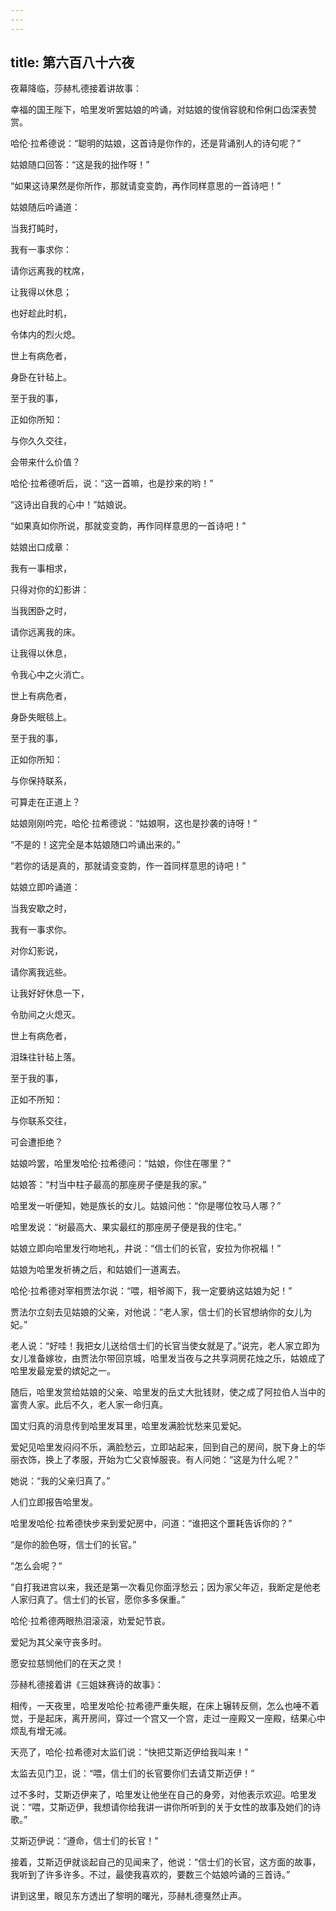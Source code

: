 ```yaml
---
---
---
```

title: 第六百八十六夜
---






夜幕降临，莎赫札德接着讲故事：





幸福的国王陛下，哈里发听罢姑娘的吟诵，对姑娘的俊俏容貌和伶俐口齿深表赞赏。

哈伦·拉希德说：“聪明的姑娘，这首诗是你作的，还是背诵别人的诗句呢？”

姑娘随口回答：“这是我的拙作呀！”

“如果这诗果然是你所作，那就请变变韵，再作同样意思的一首诗吧！”

姑娘随后吟诵道：


当我打盹时，

我有一事求你：

请你远离我的枕席，

让我得以休息；

也好趁此时机，

令体内的烈火熄。

世上有病危者，

身卧在针毡上。

至于我的事，

正如你所知：

与你久久交往，

会带来什么价值？



哈伦·拉希德听后，说：“这一首嘛，也是抄来的哟！”

“这诗出自我的心中！”姑娘说。

“如果真如你所说，那就变变韵，再作同样意思的一首诗吧！”

姑娘出口成章：


我有一事相求，

只得对你的幻影讲：

当我困卧之时，

请你远离我的床。

让我得以休息，

令我心中之火消亡。

世上有病危者，

身卧失眠毯上。

至于我的事，

正如你所知：

与你保持联系，

可算走在正道上？



姑娘刚刚吟完，哈伦·拉希德说：“姑娘啊，这也是抄袭的诗呀！”

“不是的！这完全是本姑娘随口吟诵出来的。”

“若你的话是真的，那就请变变韵，作一首同样意思的诗吧！”

姑娘立即吟诵道：


当我安歇之时，

我有一事求你。

对你幻影说，

请你离我远些。

让我好好休息一下，

令肋间之火熄灭。

世上有病危者，

泪珠往针毡上落。

至于我的事，

正如不所知：

与你联系交往，

可会遭拒绝？



姑娘吟罢，哈里发哈伦·拉希德问：“姑娘，你住在哪里？”

姑娘答：“村当中柱子最高的那座房子便是我的家。”

哈里发一听便知，她是族长的女儿。姑娘问他：“你是哪位牧马人哪？”

哈里发说：“树最高大、果实最红的那座房子便是我的住宅。”

姑娘立即向哈里发行吻地礼，井说：“信士们的长官，安拉为你祝福！”

姑娘为哈里发祈祷之后，和姑娘们一道离去。

哈伦·拉希德对宰相贾法尔说：“喂，相爷阁下，我一定要纳这姑娘为妃！”

贾法尔立刻去见姑娘的父亲，对他说：“老人家，信士们的长官想纳你的女儿为妃。”

老人说：“好哇！我把女儿送给信士们的长官当使女就是了。”说完，老人家立即为女儿准备嫁妆，由贾法尔带回京城，哈里发当夜与之共享洞房花烛之乐，姑娘成了哈里发最宠爱的嫔妃之一。

随后，哈里发赏给姑娘的父亲、哈里发的岳丈大批钱财，使之成了阿拉伯人当中的富贵人家。此后不久，老人家一命归真。

国丈归真的消息传到哈里发耳里，哈里发满脸忧愁来见爱妃。

爱妃见哈里发闷闷不乐，满脸愁云，立即站起来，回到自己的房间，脱下身上的华丽衣饰，换上了孝服，开始为亡父哀悼服丧。有人问她：“这是为什么呢？”

她说：“我的父亲归真了。”

人们立即报告哈里发。

哈里发哈伦·拉希德快步来到爱妃房中，问道：“谁把这个噩耗告诉你的？”

“是你的脸色呀，信士们的长官。”

“怎么会呢？“

“自打我进宫以来，我还是第一次看见你面浮愁云；因为家父年迈，我断定是他老人家归真了。信士们的长官，愿你多多保重。”

哈伦·拉希德两眼热泪滚滚，劝爱妃节哀。

爱妃为其父亲守丧多时。

愿安拉慈悯他们的在天之灵！





莎赫札德接着讲《三姐妹赛诗的故事》：

相传，一天夜里，哈里发哈伦·拉希德严重失眠，在床上辗转反侧，怎么也唾不着觉，于是起床，离开房间，穿过一个宫又一个宫，走过一座殿又一座殿，结果心中烦乱有增无减。

天亮了，哈伦·拉希德对太监们说：“快把艾斯迈伊给我叫来！”

太监去见门卫，说：“喂，信士们的长官要你们去请艾斯迈伊！”

过不多时，艾斯迈伊来了，哈里发让他坐在自己的身旁，对他表示欢迎。哈里发说：“喂，艾斯迈伊，我想请你给我讲一讲你所听到的关于女性的故事及她们的诗歌。”

艾斯迈伊说：“遵命，信士们的长官！”

接着，艾斯迈伊就谈起自己的见闻来了，他说：“信士们的长官，这方面的故事，我听到了许多许多。不过，最使我喜欢的，要数三个姑娘吟诵的三首诗。”





讲到这里，眼见东方透出了黎明的曙光，莎赫札德戛然止声。